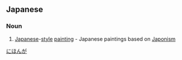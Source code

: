==Japanese==
{{ja-kanjitab|に|ほん|が|yomi=o}}

===Noun===
{{ja-noun|kyu=日本畫|にほんが}}

# [[Japanese]]-[[style]] [[painting]] - Japanese paintings based on [[Japonism]]

[[Category:ja:Art|にほんが]]